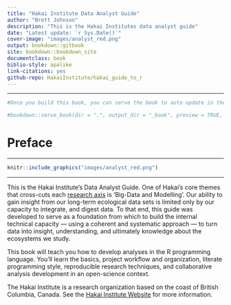 ```yaml
--- 
title: "Hakai Institute Data Analyst Guide"
author: "Brett Johnson"
description: "This is the Hakai Institutes data analyst guide"
date: "Latest update: `r Sys.Date()`"
cover-image: "images/analyst_red.png"
output: bookdown::gitbook
site: bookdown::bookdown_site
documentclass: book
biblio-style: apalike
link-citations: yes
github-repo: HakaiInstitute/hakai_guide_to_r
---
```

---
```r
#Once you build this book, you can serve the book to auto update in the viewer window by removing the hashtag in the code line below

#bookdown::serve_book(dir = ".", output_dir = "_book", preview = TRUE, in_session = TRUE)

```
# Preface {-}

___

```r
knitr::include_graphics("images/analyst_red.png")
```

___
This is the Hakai Institute's Data Analyst Guide. One of Hakai's core themes that cross-cuts each [research axis]('https://www.hakai.org/research') is 'Big-Data and Modelling'. Our ability to gain insight from our long-term ecological data sets is limited only by our capacity to integrate, and digest data. To that end, this guide was developed to serve as a foundation from which to build the internal technical capacity — using a coherent and systematic approach — to turn data into insight, understanding, and ultimately knowledge about the ecosystems we study.

This book will teach you how to develop analyses in the R programming language. You'll learn the basics, project workflow and organization, literate programming style, reproducible research techniques, and collaborative analysis development in an open-science context. 

The Hakai Institute is a research organization based on the coast of
British Columbia, Canada. See the [Hakai Institute Website](http://www.hakai.org) for more information.

